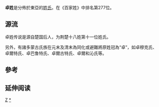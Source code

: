 {{Unreferenced|time=2018-01-10T09:35:48+00:00}}
{{姓氏
|姓氏=卓
|拼音=zhuó
|中国大陆=zhuó
|南京官話=zho<sup>5</sup>
|台湾=華語：Cho<br />臺語：Toh<br />客語：Zog / Zoo
|香港=Cheuk
|澳门=Cheok
|新加坡=
|马来西亚=Chok/Chock/Toh
|白話字=Toh
|国语罗马字=jwo
|越南=Trác
|韩国=
|反切=
|同音字=
|堂号=
|郡望=[[西河郡|西河郡]]
}}

'''卓姓'''是分佈於東亞的[[姓氏|姓氏]]。在《百家姓》中排名第277位。

== 源流 ==
卓姓传说是源自楚国后人，为荆楚十八姓第十一位姓氏。

另外，有諸多蒙古氏族在元末及清末為同化或避難將原姓冠為“卓”，如卓穆克氏、卓爾特氏、卓巴鲁特氏、卓爾古特氏、卓爾和沁氏等。

== 參考 ==
<references />

== 延伸阅读 ==
{{Wikisource further reading}}

{{台灣首一百個姓氏}}

[[Category:漢姓|Z]]
[[Category:卓姓|*]]